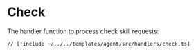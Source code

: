 # Check

The handler function to process check skill requests:

```tsx [src/handlers/check.ts]
// [!include ~/../../templates/agent/src/handlers/check.ts]
```
